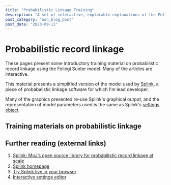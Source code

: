 ```yaml
---
title: "Probabilistic Linkage Training"
description: "A set of interactive, explorable explanations of the Fellegi Sunter model, providing an introduction to probabilistic record linkage."
post_category: "non_blog_post"
post_date: "2023-09-11"
---
```



# Probabilistic record linkage

These pages present some introductory training material on probabilistic record linkage using the Fellegi Sunter model. Many of the articles are interactive.

This material presents a simplified version of the model used by [Splink](https://github.com/moj-analytical-services/splink), a piece of probabalistic linkage software for which I'm lead developer.

Many of the graphics presented re-use Splink's graphical output, and the representation of model parameters used is the same as Splink's [settings object](https://moj-analytical-services.github.io/splink_settings_editor/).

## Training materials on probabilistic linkage

<ProbabilisticLinkageArticles />

## Further reading (external links)

1. [Splink: MoJ’s open source library for probabilistic record linkage at scale](https://www.gov.uk/government/publications/joined-up-data-in-government-the-future-of-data-linking-methods/splink-mojs-open-source-library-for-probabilistic-record-linkage-at-scale)
2. [Splink homepage](https://github.com/moj-analytical-services/splink)
3. [Try Splink live in your browser](https://mybinder.org/v2/gh/moj-analytical-services/splink_demos/master?urlpath=lab/tree/index.ipynb)
4. [Interactive settings editor](https://www.robinlinacre.com/splink3_settings_editor_temp)
